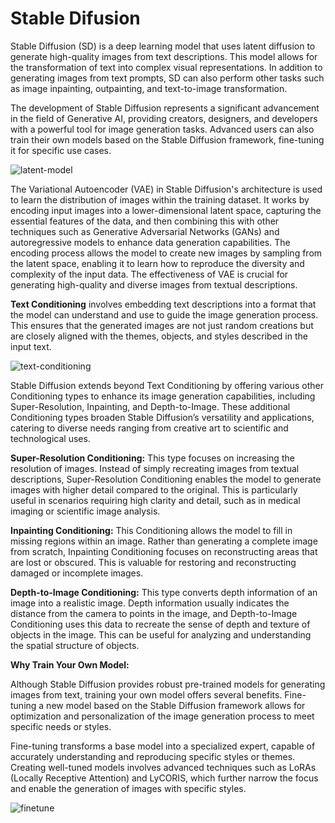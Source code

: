 # Stable Difusion

Stable Diffusion (SD) is a deep learning model that uses latent diffusion to generate high-quality images from text descriptions. This model allows for the transformation of text into complex visual representations. In addition to generating images from text prompts, SD can also perform other tasks such as image inpainting, outpainting, and text-to-image transformation.

The development of Stable Diffusion represents a significant advancement in the field of Generative AI, providing creators, designers, and developers with a powerful tool for image generation tasks. Advanced users can also train their own models based on the Stable Diffusion framework, fine-tuning it for specific use cases.

![latent-model](https://res.cloudinary.com/dgsrxvev1/image/upload/v1721832943/latent_diffusion_process_zkolb7.png)

The Variational Autoencoder (VAE) in Stable Diffusion's architecture is used to learn the distribution of images within the training dataset. It works by encoding input images into a lower-dimensional latent space, capturing the essential features of the data, and then combining this with other techniques such as Generative Adversarial Networks (GANs) and autoregressive models to enhance data generation capabilities. The encoding process allows the model to create new images by sampling from the latent space, enabling it to learn how to reproduce the diversity and complexity of the input data. The effectiveness of VAE is crucial for generating high-quality and diverse images from textual descriptions.

**Text Conditioning** involves embedding text descriptions into a format that the model can understand and use to guide the image generation process. This ensures that the generated images are not just random creations but are closely aligned with the themes, objects, and styles described in the input text.

![text-conditioning](https://res.cloudinary.com/dgsrxvev1/image/upload/v1721832936/text_encoder_noborder_tqps33.png)

Stable Diffusion extends beyond Text Conditioning by offering various other Conditioning types to enhance its image generation capabilities, including Super-Resolution, Inpainting, and Depth-to-Image. These additional Conditioning types broaden Stable Diffusion’s versatility and applications, catering to diverse needs ranging from creative art to scientific and technological uses.

**Super-Resolution Conditioning:** This type focuses on increasing the resolution of images. Instead of simply recreating images from textual descriptions, Super-Resolution Conditioning enables the model to generate images with higher detail compared to the original. This is particularly useful in scenarios requiring high clarity and detail, such as in medical imaging or scientific image analysis.

**Inpainting Conditioning:** This Conditioning allows the model to fill in missing regions within an image. Rather than generating a complete image from scratch, Inpainting Conditioning focuses on reconstructing areas that are lost or obscured. This is valuable for restoring and reconstructing damaged or incomplete images.

**Depth-to-Image Conditioning:** This type converts depth information of an image into a realistic image. Depth information usually indicates the distance from the camera to points in the image, and Depth-to-Image Conditioning uses this data to recreate the sense of depth and texture of objects in the image. This can be useful for analyzing and understanding the spatial structure of objects.

**Why Train Your Own Model:**

Although Stable Diffusion provides robust pre-trained models for generating images from text, training your own model offers several benefits. Fine-tuning a new model based on the Stable Diffusion framework allows for optimization and personalization of the image generation process to meet specific needs or styles.

Fine-tuning transforms a base model into a specialized expert, capable of accurately understanding and reproducing specific styles or themes. Creating well-tuned models involves advanced techniques such as LoRAs (Locally Receptive Attention) and LyCORIS, which further narrow the focus and enable the generation of images with specific styles.

![finetune](https://res.cloudinary.com/dgsrxvev1/image/upload/v1721832932/finetune_y3va1z.jpg)
